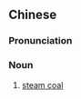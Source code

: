 {{also|动力煤}}
==Chinese==
{{zh-forms|s=动力煤|type=21}}

===Pronunciation===
{{zh-pron
|m=dònglìméi
|cat=n
}}

===Noun===
{{zh-noun}}

# [[steam coal]]